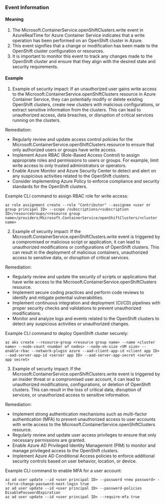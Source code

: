 
### Event Information

#### Meaning

1. The Microsoft.ContainerService.openShiftClusters.write event in AzureRealTime for Azure Container Service indicates that a write operation has been performed on an OpenShift cluster in Azure.
2. This event signifies that a change or modification has been made to the OpenShift cluster configuration or resources.
3. It is important to monitor this event to track any changes made to the OpenShift cluster and ensure that they align with the desired state and security requirements.

#### Example

1. Example of security impact: If an unauthorized user gains write access to the Microsoft.ContainerService.openShiftClusters resource in Azure Container Service, they can potentially modify or delete existing OpenShift clusters, create new clusters with malicious configurations, or extract sensitive information from the clusters. This can lead to unauthorized access, data breaches, or disruption of critical services running on the clusters.

Remediation:
- Regularly review and update access control policies for the Microsoft.ContainerService.openShiftClusters resource to ensure that only authorized users or groups have write access.
- Implement Azure RBAC (Role-Based Access Control) to assign appropriate roles and permissions to users or groups. For example, limit write access to only trusted administrators or operators.
- Enable Azure Monitor and Azure Security Center to detect and alert on any suspicious activities related to the OpenShift clusters.
- Consider implementing Azure Policy to enforce compliance and security standards for the OpenShift clusters.

Example CLI command to assign RBAC role for write access:
```
az role assignment create --role "Contributor" --assignee <user or group principal ID> --scope /subscriptions/<subscription ID>/resourceGroups/<resource group name>/providers/Microsoft.ContainerService/openShiftClusters/<cluster name>
```

2. Example of security impact: If the Microsoft.ContainerService.openShiftClusters.write event is triggered by a compromised or malicious script or application, it can lead to unauthorized modifications or configurations of OpenShift clusters. This can result in the deployment of malicious containers, unauthorized access to sensitive data, or disruption of critical services.

Remediation:
- Regularly review and update the security of scripts or applications that have write access to the Microsoft.ContainerService.openShiftClusters resource.
- Implement secure coding practices and perform code reviews to identify and mitigate potential vulnerabilities.
- Implement continuous integration and deployment (CI/CD) pipelines with proper security checks and validations to prevent unauthorized modifications.
- Monitor and analyze logs and events related to the OpenShift clusters to detect any suspicious activities or unauthorized changes.

Example CLI command to deploy OpenShift cluster securely:
```
az aks create --resource-group <resource group name> --name <cluster name> --node-count <number of nodes> --node-vm-size <VM size> --enable-rbac --network-plugin azure --aad-client-app-id <client app ID> --aad-server-app-id <server app ID> --aad-server-app-secret <server app secret>
```

3. Example of security impact: If the Microsoft.ContainerService.openShiftClusters.write event is triggered by an insider threat or a compromised user account, it can lead to unauthorized modifications, configurations, or deletion of OpenShift clusters. This can result in the loss of critical data, disruption of services, or unauthorized access to sensitive information.

Remediation:
- Implement strong authentication mechanisms such as multi-factor authentication (MFA) to prevent unauthorized access to user accounts with write access to the Microsoft.ContainerService.openShiftClusters resource.
- Regularly review and update user access privileges to ensure that only necessary permissions are granted.
- Enable Azure AD Privileged Identity Management (PIM) to monitor and manage privileged access to the OpenShift clusters.
- Implement Azure AD Conditional Access policies to enforce additional security controls based on user behavior, location, or device.

Example CLI command to enable MFA for a user account:
```
az ad user update --id <user principal ID> --password <new password> --force-change-password-next-login true
az ad user update --id <user principal ID> --password-policies DisablePasswordExpiration
az ad user update --id <user principal ID> --require-mfa true
```

